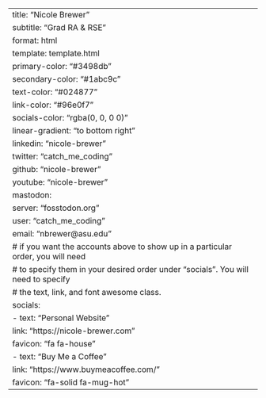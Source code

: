 ---
title: "Nicole Brewer"
subtitle: "Grad RA & RSE"
format: html
template: template.html
primary-color: "#3498db"
secondary-color: "#1abc9c"
text-color: "#024877"
link-color: "#96e0f7"
socials-color: "rgba(0, 0, 0 0)"
linear-gradient: "to bottom right"
linkedin: "nicole-brewer"
twitter: "catch_me_coding"
github: "nicole-brewer"
youtube: "nicole-brewer"
mastodon:
  server: "fosstodon.org"
  user: "catch_me_coding"
email: "nbrewer&#64;asu.edu"
# if you want the accounts above to show up in a particular order, you will need
# to specify them in your desired order under "socials". You will need to specify
# the text, link, and font awesome class.
socials:
  - text: "Personal Website"
    link: "https://nicole-brewer.com"
    favicon: "fa fa-house"
  - text: "Buy Me a Coffee"
    link: "https://www.buymeacoffee.com/"
    favicon: "fa-solid fa-mug-hot"
---
